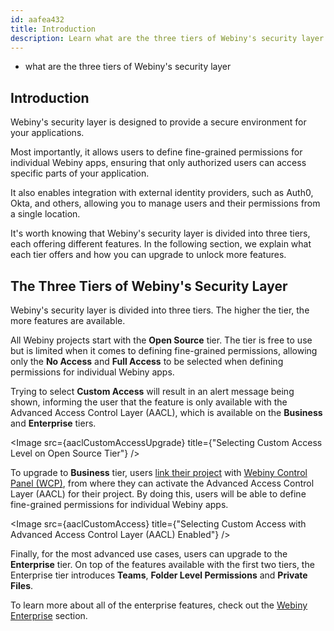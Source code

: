 ```yaml
---
id: aafea432
title: Introduction
description: Learn what are the three tiers of Webiny's security layer.
---
```



<WhatYouWillLearn>

  - what are the three tiers of Webiny's security layer

</WhatYouWillLearn>

## Introduction

Webiny's security layer is designed to provide a secure environment for your applications. 

Most importantly, it allows users to define fine-grained permissions for individual Webiny apps, ensuring that only authorized users can access specific parts of your application. 

It also enables integration with external identity providers, such as Auth0, Okta, and others, allowing you to manage users and their permissions from a single location.

It's worth knowing that Webiny's security layer is divided into three tiers, each offering different features. In the following section, we explain what each tier offers and how you can upgrade to unlock more features.

## The Three Tiers of Webiny's Security Layer

Webiny's security layer is divided into three tiers. The higher the tier, the more features are available.

All Webiny projects start with the **Open Source** tier. The tier is free to use but is limited when it comes to defining fine-grained permissions, allowing only the **No Access** and **Full Access** to be selected when defining permissions for individual Webiny apps.

Trying to select **Custom Access** will result in an alert message being shown, informing the user that the feature is only available with the Advanced Access Control Layer (AACL), which is available on the **Business** and **Enterprise** tiers.

<Image src={aaclCustomAccessUpgrade} title={"Selecting Custom Access Level on Open Source Tier"} />

To upgrade to **Business** tier, users [link their project](/docs/{version}/wcp/link-a-project) with [Webiny Control Panel (WCP)](/docs/{version}/wcp/overview), from where they can activate the Advanced Access Control Layer (AACL) for their project. By doing this, users will be able to define fine-grained permissions for individual Webiny apps.

<Image
  src={aaclCustomAccess}
  title={"Selecting Custom Access with Advanced Access Control Layer (AACL) Enabled"}
/>

Finally, for the most advanced use cases, users can upgrade to the **Enterprise** tier. On top of the features available with the first two tiers, the Enterprise tier introduces **Teams**, **Folder Level Permissions** and **Private Files**.

<Alert>

  To learn more about all of the enterprise features, check out the [Webiny Enterprise](/docs/{version}/enterprise/multi-tenancy) section.

</Alert>
